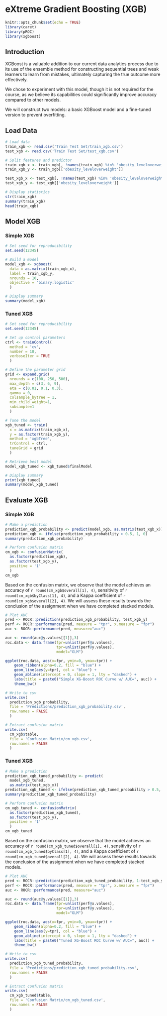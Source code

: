 # eXtreme Gradient Boosting (XGB)

<!-- ## R Packages and Setup {-} -->

```r
knitr::opts_chunk$set(echo = TRUE)
library(caret)
library(pROC)
library(xgboost)
```


## Introduction

XGBoost is a valuable addition to our current data analytics process due to its use of the ensemble method for constructing sequential trees and weak learners to learn from mistakes, ultimately capturing the true outcome more effectively.

We chose to experiment with this model, though it is not required for the course, as we believe its capabilities could significantly improve accuracy compared to other models.

We will construct two models: a basic XGBoost model and a fine-tuned version to prevent overfitting.


## Load Data

```r
# Load data
train_xgb <- read.csv('Train Test Set/train_xgb.csv')
test_xgb <- read.csv('Train Test Set/test_xgb.csv')

# Split features and predictor
train_xgb_x <- train_xgb[, !names(train_xgb) %in% 'obesity_leveloverweight']
train_xgb_y <- train_xgb[['obesity_leveloverweight']]

test_xgb_x <- test_xgb[, !names(test_xgb) %in% 'obesity_leveloverweight']
test_xgb_y <- test_xgb[['obesity_leveloverweight']]

# Display statistics
str(train_xgb)
summary(train_xgb)
head(train_xgb)
```


## Model XGB

### Simple XGB

```r
# Set seed for reproducibility
set.seed(12345)

# Build a model
model_xgb <- xgboost(
  data = as.matrix(train_xgb_x),
  label = train_xgb_y,
  nrounds = 10,
  objective = 'binary:logistic'
  )
```

```r
# Display summary
summary(model_xgb)
```

### Tuned XGB

```r
# Set seed for reproducibility
set.seed(12345)

# Set up control parameters
ctrl <- trainControl(
  method = 'cv',
  number = 10,
  verboseIter = TRUE
  )

# Define the parameter grid
grid <- expand.grid(
  nrounds = c(100, 250, 500),
  max_depth = c(3, 6, 9),
  eta = c(0.01, 0.1, 0.3),
  gamma = 0,
  colsample_bytree = 1,
  min_child_weight=1,
  subsample=1
  )
```


```r
# Tune the model
xgb_tuned <- train(
  x = as.matrix(train_xgb_x),
  y = as.factor(train_xgb_y),
  method = 'xgbTree',
  trControl = ctrl,
  tuneGrid = grid
  )

# Retrieve best model
model_xgb_tuned <- xgb_tuned$finalModel
```

```r
# Display summary
print(xgb_tuned)
summary(model_xgb_tuned)
```


## Evaluate XGB

### Simple XGB

```r
# Make a prediction
prediction_xgb_probability <- predict(model_xgb, as.matrix(test_xgb_x))
prediction_xgb <- ifelse(prediction_xgb_probability > 0.5, 1, 0)
summary(prediction_xgb_probability)

# Perform confusion matrix
cm_xgb <- confusionMatrix(
  as.factor(prediction_xgb),
  as.factor(test_xgb_y),
  positive = '1'
  )
cm_xgb
```

Based on the confusion matrix, we observe that the model achieves an accuracy of ``r round(cm_xgb$overall[1], 4)``, sensitivity of ``r round(cm_xgb$byClass[1], 4)``, and a Kappa coefficient of ``r round(cm_xgb$overall[2], 4)``. We will assess these results towards the conclusion of the assignment when we have completed stacked models.

```r
# Plot AUC
pred <- ROCR::prediction(prediction_xgb_probability, test_xgb_y)
perf <- ROCR::performance(pred, measure = "tpr", x.measure = "fpr")
auc <- ROCR::performance(pred, measure="auc")

auc <- round(auc@y.values[[1]],3)
roc.data <- data.frame(fpr=unlist(perf@x.values),
                       tpr=unlist(perf@y.values),
                       model="GLM")

ggplot(roc.data, aes(x=fpr, ymin=0, ymax=tpr)) +
    geom_ribbon(alpha=0.2, fill = "blue") +
    geom_line(aes(y=tpr), col = "blue") +
    geom_abline(intercept = 0, slope = 1, lty = "dashed") +
    labs(title = paste0("Simple XG-Boost ROC Curve w/ AUC=", auc)) +
    theme_bw()
```

```r
# Write to csv
write.csv(
  prediction_xgb_probability,
  file = 'Predictions/prediction_xgb_probability.csv',
  row.names = FALSE
  )

# Extract confusion matrix
write.csv(
  cm_xgb$table,
  file = 'Confusion Matrix/cm_xgb.csv',
  row.names = FALSE
  )
```

### Tuned XGB

```r
# Make a prediction
prediction_xgb_tuned_probability <- predict(
  model_xgb_tuned,
  as.matrix(test_xgb_x))
prediction_xgb_tuned <- ifelse(prediction_xgb_tuned_probability > 0.5, 0, 1)
summary(prediction_xgb_tuned_probability)

# Perform confusion matrix
cm_xgb_tuned <- confusionMatrix(
  as.factor(prediction_xgb_tuned),
  as.factor(test_xgb_y),
  positive = '1'
  )
cm_xgb_tuned
```

Based on the confusion matrix, we observe that the model achieves an accuracy of ``r round(cm_xgb_tuned$overall[1], 4)``, sensitivity of ``r round(cm_xgb_tuned$byClass[1], 4)``, and a Kappa coefficient of ``r round(cm_xgb_tuned$overall[2], 4)``. We will assess these results towards the conclusion of the assignment when we have completed stacked models.

```r
# Plot AUC
pred <- ROCR::prediction(prediction_xgb_tuned_probability, 1-test_xgb_y)
perf <- ROCR::performance(pred, measure = "tpr", x.measure = "fpr")
auc <- ROCR::performance(pred, measure="auc")

auc <- round(auc@y.values[[1]],3)
roc.data <- data.frame(fpr=unlist(perf@x.values),
                       tpr=unlist(perf@y.values),
                       model="GLM")

ggplot(roc.data, aes(x=fpr, ymin=0, ymax=tpr)) +
    geom_ribbon(alpha=0.2, fill = "blue") +
    geom_line(aes(y=tpr), col = "blue") +
    geom_abline(intercept = 0, slope = 1, lty = "dashed") +
    labs(title = paste0("Tuned XG-Boost ROC Curve w/ AUC=", auc)) +
    theme_bw()
```

```r
# Write to csv
write.csv(
  prediction_xgb_tuned_probability,
  file = 'Predictions/prediction_xgb_tuned_probability.csv',
  row.names = FALSE
  )

# Extract confusion matrix
write.csv(
  cm_xgb_tuned$table,
  file = 'Confusion Matrix/cm_xgb_tuned.csv',
  row.names = FALSE
  )
```